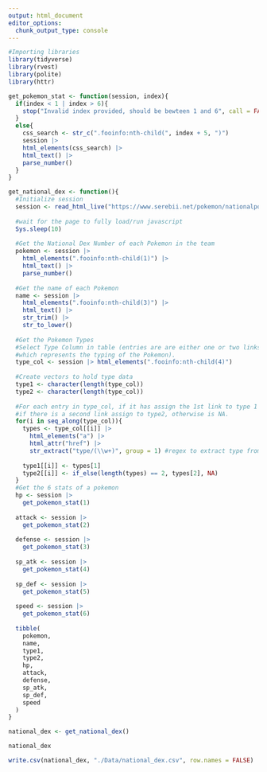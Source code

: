 ```yaml
---
output: html_document
editor_options: 
  chunk_output_type: console
---
```

```r
#Importing libraries
library(tidyverse)
library(rvest)
library(polite)
library(httr)
```

```r
get_pokemon_stat <- function(session, index){
  if(index < 1 | index > 6){
    stop("Invalid index provided, should be bewteen 1 and 6", call = FALSE)
  }
  else{
    css_search <- str_c(".fooinfo:nth-child(", index + 5, ")")
    session |> 
    html_elements(css_search) |> 
    html_text() |> 
    parse_number()
  }
}
```

```r
get_national_dex <- function(){
  #Initialize session
  session <- read_html_live("https://www.serebii.net/pokemon/nationalpokedex.shtml")
  
  #wait for the page to fully load/run javascript
  Sys.sleep(10)
  
  #Get the National Dex Number of each Pokemon in the team
  pokemon <- session |> 
    html_elements(".fooinfo:nth-child(1)") |> 
    html_text() |> 
    parse_number()
  
  #Get the name of each Pokemon   
  name <- session |> 
    html_elements(".fooinfo:nth-child(3)") |> 
    html_text() |>
    str_trim() |> 
    str_to_lower()
  
  #Get the Pokemon Types
  #Select Type Column in table (entries are are either one or two links which 
  #which represents the typing of the Pokemon).
  type_col <- session |> html_elements(".fooinfo:nth-child(4)")
  
  #Create vectors to hold type data
  type1 <- character(length(type_col))
  type2 <- character(length(type_col))
  
  #For each entry in type_col, if it has assign the 1st link to type 1
  #if there is a second link assign to type2, otherwise is NA.
  for(i in seq_along(type_col)){
    types <- type_col[[i]] |> 
      html_elements("a") |> 
      html_attr("href") |> 
      str_extract("type/(\\w+)", group = 1) #regex to extract type from link
    
    type1[[i]] <- types[1]
    type2[[i]] <- if_else(length(types) == 2, types[2], NA)
  }
  #Get the 6 stats of a pokemon
  hp <- session |> 
    get_pokemon_stat(1)
    
  attack <- session |> 
    get_pokemon_stat(2)
    
  defense <- session |> 
    get_pokemon_stat(3)
  
  sp_atk <- session |> 
    get_pokemon_stat(4)
    
  sp_def <- session |> 
    get_pokemon_stat(5)
    
  speed <- session |> 
    get_pokemon_stat(6)
  
  tibble(
    pokemon,
    name, 
    type1,
    type2,
    hp,
    attack,
    defense,
    sp_atk,
    sp_def,
    speed
  )
}
```


```r
national_dex <- get_national_dex()

national_dex

write.csv(national_dex, "./Data/national_dex.csv", row.names = FALSE)
```

